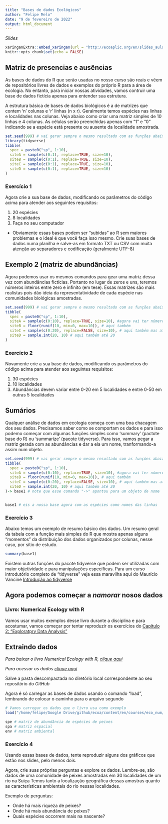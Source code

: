 ```yaml
---
title: "Bases de dados Ecológicos"
author: "Felipe Melo"
date: "9 de fevereiro de 2022"
output: html_document
---
```


*Slides* 
```r
xaringanExtra::embed_xaringan(url = "http://ecoaplic.org/en/slides_aulas/slides_eco_num/slied_base_dados.html#1", ratio = "16:9")
knitr::opts_chunk$set(echo = FALSE)
```


## Matriz de presencias e ausências

As bases de dados do R que serão usadas no nosso curso são reais e vêem de repositórios livres de dados e exemplos do próprio R para a área de ecologia. No entanto, para iniciar nossas atividades, vamos contruir uma base de dados fictícia apenas para entender sua estrutura.

A estrutura básica de bases de dados biológicos é a de matrizes que contem 'n' colunas e 'r' linhas (n x r). Geralmente temos espécies nas linhas e localidades nas colunas. Veja abaixo como criar uma matriz simples de 10 linhas e 4 colunas. As células serão preenchidas apenas com "1" e "0" indicando se a espécie está presente ou ausente da localidade amostrada.

```r
set.seed(999) # vai gerar sempre o mesmo resultado com as funções abaixo
library(tidyverse)
tibble(
  spec = paste0("sp", 1:10),
  siteA = sample(c(0:1), replace=TRUE, size=10),
  siteB = sample(c(0:1), replace=TRUE, size=10),
  siteC = sample(c(0:1), replace=TRUE, size=10),
  siteD = sample(c(0:1), replace=TRUE, size=10)
)
```

### Exercício 1

Agora crie a sua base de dados, modificando os parâmetros do código acima para atender aos seguintes requisitos:

1) 20 espécies  
2) 8 localidades
3) Faça no seu computador


* Obviamente essas bases podem ser "subidas" ao R sem maiores problemas e o ideal é que você faça isso mesmo. Crie suas bases de dados numa planilha e salve-as em formato TXT ou CSV com muita atenção ao separadores e codificação (geralmente UTF-8)


## Exemplo 2 (matriz de abundâncias)

Agora podemos usar os mesmos comandos para gear uma matriz dessa vez com abundâncias fictícias. Portanto no lugar de zeros e uns, teremos números inteiros entre zero e infinito (em tese). Essas matrizes são mais realistas pois dão ideia da representatividade de cada espécie nas comunidades biológicas amostradas.


```r
set.seed(999) # vai gerar sempre o mesmo resultado com as funções abaixo
tibble(
  spec = paste0("sp", 1:10),
  siteA = sample(c(0:10), replace=TRUE, size=10), #agora vai ter números aleatórios entre 0 e 10
  siteB = floor(runif(10, min=0, max=10)), # aqui também
  siteC = sample(c(0:20), replace=FALSE, size=10), # aqui também mas até 20
  siteD = sample.int(20, 10) # aqui também até 20
)
```

### Exercício 2

Novamente crie a sua base de dados, modificando os parâmetros do código acima para atender aos seguintes requisitos:

1) 30 espécies  
2) 10 localidades  
3) Abundâncias devem variar entre 0-20 em 5 localidades e entre 0-50 em outras 5 localidades


## Sumários

Qualquer análise de dados em ecologia começa com uma boa chacagem dos seu dados. Precisamos saber como se comportam os dados e para isso podemo começar com algumas funções simples como 'summary' (pactote base do R) ou 'summarize' (pacote tidyverse). Para isso, vamos pegar a matriz gerada com as abundâncias e dar a ela um nome, tranformando-a assim num objeto.

```r
set.seed(999) # vai gerar sempre o mesmo resultado com as funções abaixo
tibble(
  spec = paste0("sp", 1:10),
  siteA = sample(c(0:10), replace=TRUE, size=10), #agora vai ter números aleatórios entre 0 e 10
  siteB = floor(runif(10, min=0, max=10)), # aqui também
  siteC = sample(c(0:20), replace=FALSE, size=10), # aqui também mas até 20
  siteD = sample.int(20, 10) # aqui também até 20
)-> base1 # note que esse comando "->" apontou para um objeto de nome 'base1'


base1 # eis a nossa base agora com as espécies como nomes das linhas
```

### Exercício 3

Abaixo temos um exemplo de resumo básico dos dados.
Um resumo geral da tabela com a função mais simples do R que mostra apenas alguns "momentos" da distribuição dos dados organizados por colunas, nesse caso, por sítio de estudo.

```r
summary(base1)

```
Existem outras funções do pacote tidyverse que podem ser utilizadas com maior objetividade e para manipulações específicas. Para um curso introdutório completo de "tidyverse" veja essa maravilha aqui do Maurício Vancine [Introdução ao tidyverse](https://mauriciovancine.github.io/disciplina-analise-geoespacial-r/01_aulas/04_pres_intro_geocomp_r.html) 

## Agora podemos começar a *namorar* nosos dados

### Livro: Numerical Ecology with R



Vamos usar muitos exemplos desse livro durante a disciplina e para acostumar, vamos começar por tentar reproduzir os exercícios do [Capítulo 2: "Exploratpry Data Analysis"](http://adn.biol.umontreal.ca/~numericalecology/numecolR/NEwR-2ed_code_data.zip)

## Extraindo dados

*Para baixar o livro _Numerical Ecology with R_, [clique aqui](https://github.com/fplmelo/eco_numerica/raw/558d6c1302c3bff19831c0eee28f53b0a3eb1c69/data/Numerical%20Ecology%20with%20R.pdf)*

*Para acessar os dados [clique aqui](http://adn.biol.umontreal.ca/~numericalecology/numecolR/NEwR-2ed_code_data.zip)*

Salve a pasta descompactada no diretório local correspondente ao seu repositório do _GitHub_


Agora é só carregar as bases de dados usando o comando "load", lembrando de colocar o caminho para o arquivo segundo 

```r
# Vamos carregar os dados que o livro usa como exemplo
load("/home/felipe/Google Drive/github/ecoa/content/en/courses/eco_num/r_data/NEwR-2ed_code_data/NEwR2-Data/Doubs.RData") # mude o caminho para o seu próprio´
```


```r
spe # matriz de abundância de espécies de peixes
spa # matriz espacial
env # matriz ambiental
```

### Exercício 4

Usando essas bases de dados, tente reproduzir alguns dos gráficos que estão nos slides, pelo menos dois.

Agora, crie suas próprias perguntas e explore os dados. Lembre-se, são dados de uma comunidade de peixes amostradas em 30 localidades de um rio na Suiça Temos tanto a localização geográfica dessas amostras quanto as características ambientais do rio nessas localidades.

Exemplo de perguntas:

- Onde há mais riqueza de peixes?
- Onde há mais abundância de peixes?
- Quais espécies occorrem mais na nascente?




